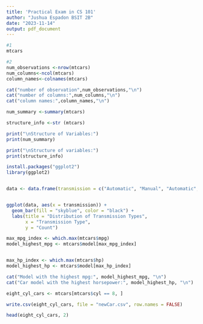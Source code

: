 ```yaml
---
title: 'Practical Exam in CS 101'
author: "Jushua Espadon BSIT 2B"
date: "2023-11-14"
output: pdf_document
---
```


```r
#1
mtcars
```
```r
#2
num_observations <-nrow(mtcars)
num_columns<-ncol(mtcars)
column_names<-colnames(mtcars)

cat("number of observation",num_observations,"\n")
cat("number of columns:",num_columns,"\n")
cat("column names:",column_names,"\n")
```
```r
num_summary <-summary(mtcars)

structure_info <-str (mtcars)

print("\nStructure of Variables:")
print(num_summary)

print("\nStructure of variables:")
print(structure_info)
```
``` r
install.packages("ggplot2")
library(ggplot2)


data <- data.frame(transmission = c("Automatic", "Manual", "Automatic", "Automatic", "Manual", "Manual", "Automatic", "Automatic", "Manual"))


ggplot(data, aes(x = transmission)) +
  geom_bar(fill = "skyblue", color = "black") +
  labs(title = "Distribution of Transmission Types",
       x = "Transmission Type",
       y = "Count")

```

``` r
max_mpg_index <- which.max(mtcars$mpg)
model_highest_mpg <- mtcars$model[max_mpg_index]


max_hp_index <- which.max(mtcars$hp)
model_highest_hp <- mtcars$model[max_hp_index]

cat("Model with the highest mpg:", model_highest_mpg, "\n")
cat("Car model with the highest horsepower:", model_highest_hp, "\n")
```

``` r
eight_cyl_cars <- mtcars[mtcars$cyl == 8, ]

write.csv(eight_cyl_cars, file = "newCar.csv", row.names = FALSE)

head(eight_cyl_cars, 2)

```


